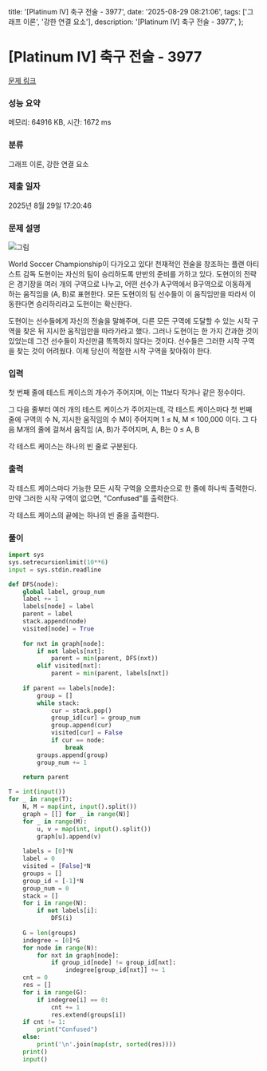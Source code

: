   title: '[Platinum IV] 축구 전술 - 3977',
  date: '2025-08-29 08:21:06',
  tags: ['그래프 이론', '강한 연결 요소'],
  description: '[Platinum IV] 축구 전술 - 3977',
};

# [Platinum IV] 축구 전술 - 3977 

[문제 링크](https://www.acmicpc.net/problem/3977) 

### 성능 요약

메모리: 64916 KB, 시간: 1672 ms

### 분류

그래프 이론, 강한 연결 요소

### 제출 일자

2025년 8월 29일 17:20:46

### 문제 설명

![그림](https://www.acmicpc.net/upload/images2/field(1).png)

World Soccer Championship이 다가오고 있다! 천재적인 전술을 창조하는 플랜 아티스트 감독 도현이는 자신의 팀이 승리하도록 만반의 준비를 가하고 있다. 도현이의 전략은 경기장을 여러 개의 구역으로 나누고, 어떤 선수가 A구역에서 B구역으로 이동하게 하는 움직임을 (A, B)로 표현한다. 모든 도현이의 팀 선수들이 이 움직임만을 따라서 이동한다면 승리하리라고 도현이는 확신한다.

도현이는 선수들에게 자신의 전술을 말해주며, 다른 모든 구역에 도달할 수 있는 시작 구역을 찾은 뒤 지시한 움직임만을 따라가라고 했다. 그러나 도현이는 한 가지 간과한 것이 있었는데 그건 선수들이 자신만큼 똑똑하지 않다는 것이다. 선수들은 그러한 시작 구역을 찾는 것이 어려웠다. 이제 당신이 적절한 시작 구역을 찾아줘야 한다.

 

### 입력 

 첫 번째 줄에 테스트 케이스의 개수가 주어지며, 이는 11보다 작거나 같은 정수이다.

그 다음 줄부터 여러 개의 테스트 케이스가 주어지는데, 각 테스트 케이스마다 첫 번째 줄에 구역의 수 N, 지시한 움직임의 수 M이 주어지며 1 ≤ N, M ≤ 100,000 이다. 그 다음 M개의 줄에 걸쳐서 움직임 (A, B)가 주어지며, A, B는 0 ≤ A, B 

각 테스트 케이스는 하나의 빈 줄로 구분된다.

### 출력 

 각 테스트 케이스마다 가능한 모든 시작 구역을 오름차순으로 한 줄에 하나씩 출력한다. 만약 그러한 시작 구역이 없으면, "Confused"를 출력한다.

각 테스트 케이스의 끝에는 하나의 빈 줄을 출력한다.

### 풀이
```python
import sys
sys.setrecursionlimit(10**6)
input = sys.stdin.readline

def DFS(node):
    global label, group_num
    label += 1
    labels[node] = label
    parent = label
    stack.append(node)
    visited[node] = True
    
    for nxt in graph[node]:
        if not labels[nxt]:
            parent = min(parent, DFS(nxt))
        elif visited[nxt]:
            parent = min(parent, labels[nxt])
    
    if parent == labels[node]:
        group = []
        while stack:
            cur = stack.pop()
            group_id[cur] = group_num
            group.append(cur)
            visited[cur] = False
            if cur == node:
                break
        groups.append(group)
        group_num += 1
    
    return parent

T = int(input())
for _ in range(T):
    N, M = map(int, input().split())
    graph = [[] for _ in range(N)]
    for _ in range(M):
        u, v = map(int, input().split())
        graph[u].append(v)
    
    labels = [0]*N
    label = 0
    visited = [False]*N
    groups = []
    group_id = [-1]*N
    group_num = 0
    stack = []
    for i in range(N):
        if not labels[i]:
            DFS(i)
    
    G = len(groups)
    indegree = [0]*G
    for node in range(N):
        for nxt in graph[node]:
            if group_id[node] != group_id[nxt]:
                indegree[group_id[nxt]] += 1
    cnt = 0
    res = []
    for i in range(G):
        if indegree[i] == 0:
            cnt += 1
            res.extend(groups[i])
    if cnt != 1:
        print("Confused")
    else:
        print('\n'.join(map(str, sorted(res))))
    print()
    input()
```